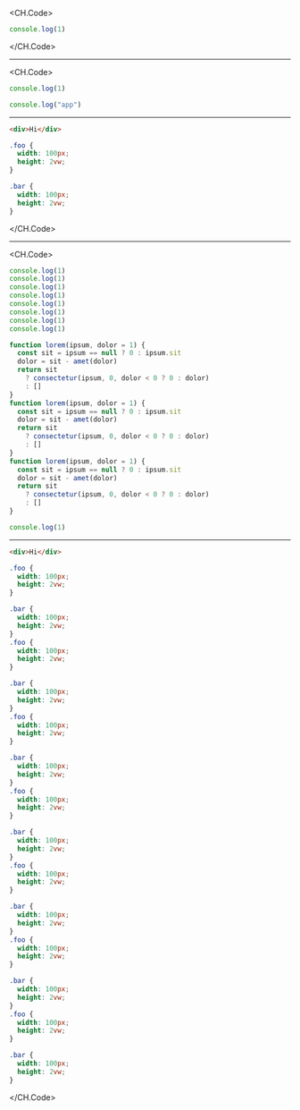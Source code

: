 <CH.Code>

```js index.js
console.log(1)
```

</CH.Code>

---

<CH.Code>

```js index.js
console.log(1)
```

```js app.js
console.log("app")
```

---

```html index.html
<div>Hi</div>
```

```css index.css active
.foo {
  width: 100px;
  height: 2vw;
}

.bar {
  width: 100px;
  height: 2vw;
}
```

[width]: https://developer.mozilla.org/en-US/docs/Web/CSS/width "Width docs"

</CH.Code>

---

<CH.Code>

```js index.js
console.log(1)
console.log(1)
console.log(1)
console.log(1)
console.log(1)
console.log(1)
console.log(1)
console.log(1)

function lorem(ipsum, dolor = 1) {
  const sit = ipsum == null ? 0 : ipsum.sit
  dolor = sit - amet(dolor)
  return sit
    ? consectetur(ipsum, 0, dolor < 0 ? 0 : dolor)
    : []
}
function lorem(ipsum, dolor = 1) {
  const sit = ipsum == null ? 0 : ipsum.sit
  dolor = sit - amet(dolor)
  return sit
    ? consectetur(ipsum, 0, dolor < 0 ? 0 : dolor)
    : []
}
function lorem(ipsum, dolor = 1) {
  const sit = ipsum == null ? 0 : ipsum.sit
  dolor = sit - amet(dolor)
  return sit
    ? consectetur(ipsum, 0, dolor < 0 ? 0 : dolor)
    : []
}
```

```js app.js
console.log(1)
```

---

```html index.html
<div>Hi</div>
```

```css index.css active
.foo {
  width: 100px;
  height: 2vw;
}

.bar {
  width: 100px;
  height: 2vw;
}
.foo {
  width: 100px;
  height: 2vw;
}

.bar {
  width: 100px;
  height: 2vw;
}
.foo {
  width: 100px;
  height: 2vw;
}

.bar {
  width: 100px;
  height: 2vw;
}
.foo {
  width: 100px;
  height: 2vw;
}

.bar {
  width: 100px;
  height: 2vw;
}
.foo {
  width: 100px;
  height: 2vw;
}

.bar {
  width: 100px;
  height: 2vw;
}
.foo {
  width: 100px;
  height: 2vw;
}

.bar {
  width: 100px;
  height: 2vw;
}
.foo {
  width: 100px;
  height: 2vw;
}

.bar {
  width: 100px;
  height: 2vw;
}
```

</CH.Code>

